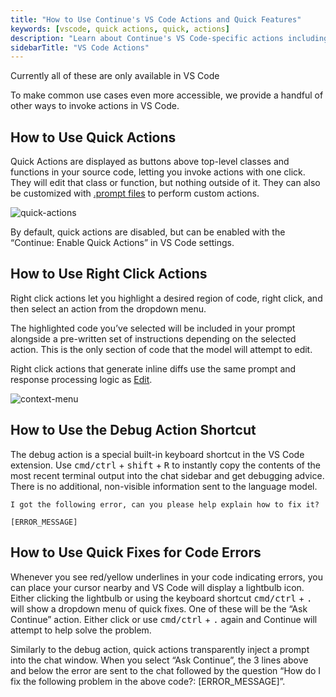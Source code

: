 ```yaml
---
title: "How to Use Continue's VS Code Actions and Quick Features"
keywords: [vscode, quick actions, quick, actions]
description: "Learn about Continue's VS Code-specific actions including quick actions buttons, right-click context menu options, debug shortcuts, and quick fixes for errors in your code"
sidebarTitle: "VS Code Actions"
---
```


<Info>Currently all of these are only available in VS Code</Info>

To make common use cases even more accessible, we provide a handful of other ways to invoke actions in VS Code.

## How to Use Quick Actions

Quick Actions are displayed as buttons above top-level classes and functions in your source code, letting you invoke actions with one click. They will edit that class or function, but nothing outside of it. They can also be customized with [.prompt files](./prompts.md) to perform custom actions.

![quick-actions](/images/quick-actions.png)

By default, quick actions are disabled, but can be enabled with the “Continue: Enable Quick Actions” in VS Code settings.

## How to Use Right Click Actions

Right click actions let you highlight a desired region of code, right click, and then select an action from the dropdown menu.

The highlighted code you’ve selected will be included in your prompt alongside a pre-written set of instructions depending on the selected action. This is the only section of code that the model will attempt to edit.

Right click actions that generate inline diffs use the same prompt and response processing logic as [Edit](../../features/edit/how-it-works.mdx).

![context-menu](/images/context-menu.png)

## How to Use the Debug Action Shortcut

The debug action is a special built-in keyboard shortcut in the VS Code extension. Use <kbd>cmd/ctrl</kbd> + <kbd>shift</kbd> + <kbd>R</kbd> to instantly copy the contents of the most recent terminal output into the chat sidebar and get debugging advice. There is no additional, non-visible information sent to the language model.

```
I got the following error, can you please help explain how to fix it?

[ERROR_MESSAGE]
```

## How to Use Quick Fixes for Code Errors

Whenever you see red/yellow underlines in your code indicating errors, you can place your cursor nearby and VS Code will display a lightbulb icon. Either clicking the lightbulb or using the keyboard shortcut <kbd>cmd/ctrl</kbd> + <kbd>.</kbd> will show a dropdown menu of quick fixes. One of these will be the “Ask Continue” action. Either click or use <kbd>cmd/ctrl</kbd> + <kbd>.</kbd> again and Continue will attempt to help solve the problem.

Similarly to the debug action, quick actions transparently inject a prompt into the chat window. When you select “Ask Continue”, the 3 lines above and below the error are sent to the chat followed by the question “How do I fix the following problem in the above code?: [ERROR_MESSAGE]”.
